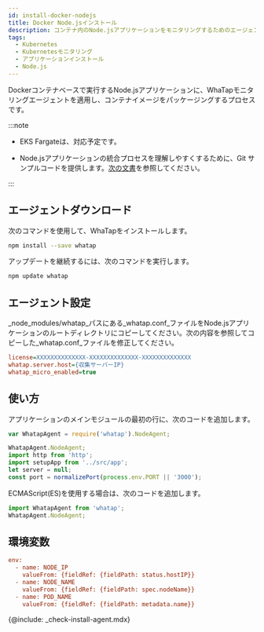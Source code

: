 ```yaml
---
id: install-docker-nodejs
title: Docker Node.jsインストール
description: コンテナ内のNode.jsアプリケーションをモニタリングするためのエージェントのインストール手順です。
tags:
  - Kubernetes
  - Kubernetesモニタリング
  - アプリケーションインストール
  - Node.js
---
```



Dockerコンテナベースで実行するNode.jsアプリケーションに、WhaTapモニタリングエージェントを適用し、コンテナイメージをパッケージングするプロセスです。

:::note 

-   EKS Fargateは、対応予定です。 

-   Node.jsアプリケーションの統合プロセスを理解しやすくするために、Git サンプルコードを提供します。[次の文書](https://github.com/whatap/kuber-apm-boilerplate/tree/main/nodejs/express)を参照してください。

:::

## エージェントダウンロード

次のコマンドを使用して、WhaTapをインストールします。

```bash
npm install --save whatap
```

アップデートを継続するには、次のコマンドを実行します。

```bash
npm update whatap
```

## エージェント設定

_node_modules/whatap_パスにある_whatap.conf_ファイルをNode.jsアプリケーションのルートディレクトリにコピーしてください。次の内容を参照してコピーした_whatap.conf_ファイルを修正してください。

```ini
license=XXXXXXXXXXXXXX-XXXXXXXXXXXXXX-XXXXXXXXXXXXXX
whatap.server.host={収集サーバーIP}
whatap_micro_enabled=true
```

## 使い方

アプリケーションのメインモジュールの最初の行に、次のコードを追加します。

```javascript title='Example' showLineNumbers {1}
var WhatapAgent = require('whatap').NodeAgent;

WhatapAgent.NodeAgent;
import http from 'http';
import setupApp from '../src/app';
let server = null;
const port = normalizePort(process.env.PORT || '3000');
```

ECMAScript(ES)を使用する場合は、次のコードを追加します。

```javascript
import WhatapAgent from 'whatap';
WhatapAgent.NodeAgent;
```

## 環境変数

```ini
env:
  - name: NODE_IP
    valueFrom: {fieldRef: {fieldPath: status.hostIP}}
  - name: NODE_NAME
    valueFrom: {fieldRef: {fieldPath: spec.nodeName}}
  - name: POD_NAME
    valueFrom: {fieldRef: {fieldPath: metadata.name}}
```

{@include: _check-install-agent.mdx}
